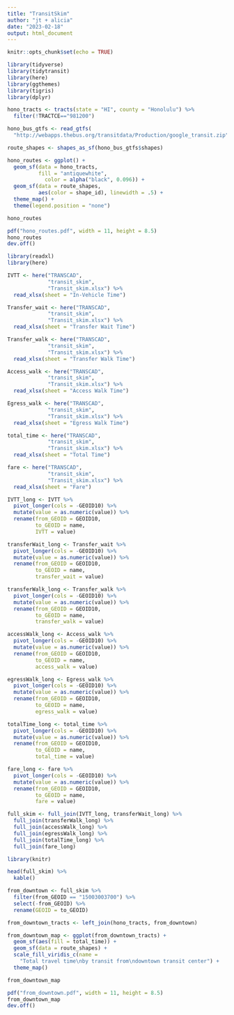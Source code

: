 ```yaml
---
title: "TransitSkim"
author: "jt + alicia"
date: "2023-02-18"
output: html_document
---
```


```r
knitr::opts_chunk$set(echo = TRUE)
```

```r
library(tidyverse)
library(tidytransit)
library(here)
library(ggthemes)
library(tigris)
library(dplyr)

hono_tracts <- tracts(state = "HI", county = "Honolulu") %>% 
  filter(!TRACTCE=="981200")

```
```r

hono_bus_gtfs <- read_gtfs(
  "http://webapps.thebus.org/transitdata/Production/google_transit.zip")

route_shapes <- shapes_as_sf(hono_bus_gtfs$shapes)

```

```r
hono_routes <- ggplot() +
  geom_sf(data = hono_tracts,
          fill = "antiquewhite",
            color = alpha("black", 0.096)) +
  geom_sf(data = route_shapes,
          aes(color = shape_id), linewidth = .5) +
  theme_map() +
  theme(legend.position = "none")

hono_routes

pdf("hono_routes.pdf", width = 11, height = 8.5)
hono_routes
dev.off()
```
```r
library(readxl)
library(here)

IVTT <- here("TRANSCAD",
             "transit_skim",
             "Transit_skim.xlsx") %>%
  read_xlsx(sheet = "In-Vehicle Time")

Transfer_wait <- here("TRANSCAD",
             "transit_skim",
             "Transit_skim.xlsx") %>%
  read_xlsx(sheet = "Transfer Wait Time")

Transfer_walk <- here("TRANSCAD",
             "transit_skim",
             "Transit_skim.xlsx") %>%
  read_xlsx(sheet = "Transfer Walk Time")

Access_walk <- here("TRANSCAD",
             "transit_skim",
             "Transit_skim.xlsx") %>%
  read_xlsx(sheet = "Access Walk Time")

Egress_walk <- here("TRANSCAD",
             "transit_skim",
             "Transit_skim.xlsx") %>%
  read_xlsx(sheet = "Egress Walk Time")

total_time <- here("TRANSCAD",
             "transit_skim",
             "Transit_skim.xlsx") %>%
  read_xlsx(sheet = "Total Time")

fare <- here("TRANSCAD",
             "transit_skim",
             "Transit_skim.xlsx") %>% 
  read_xlsx(sheet = "Fare")


```


```r
IVTT_long <- IVTT %>% 
  pivot_longer(cols = -GEOID10) %>% 
  mutate(value = as.numeric(value)) %>% 
  rename(from_GEOID = GEOID10,
         to_GEOID = name,
         IVTT = value)

transferWait_long <- Transfer_wait %>% 
  pivot_longer(cols = -GEOID10) %>% 
  mutate(value = as.numeric(value)) %>% 
  rename(from_GEOID = GEOID10,
         to_GEOID = name,
         transfer_wait = value)

transferWalk_long <- Transfer_walk %>% 
  pivot_longer(cols = -GEOID10) %>% 
  mutate(value = as.numeric(value)) %>% 
  rename(from_GEOID = GEOID10,
         to_GEOID = name,
         transfer_walk = value)

accessWalk_long <- Access_walk %>% 
  pivot_longer(cols = -GEOID10) %>% 
  mutate(value = as.numeric(value)) %>% 
  rename(from_GEOID = GEOID10,
         to_GEOID = name,
         access_walk = value)

egressWalk_long <- Egress_walk %>% 
  pivot_longer(cols = -GEOID10) %>% 
  mutate(value = as.numeric(value)) %>% 
  rename(from_GEOID = GEOID10,
         to_GEOID = name,
         egress_walk = value)

totalTime_long <- total_time %>% 
  pivot_longer(cols = -GEOID10) %>% 
  mutate(value = as.numeric(value)) %>% 
  rename(from_GEOID = GEOID10,
         to_GEOID = name,
         total_time = value)

fare_long <- fare %>% 
  pivot_longer(cols = -GEOID10) %>% 
  mutate(value = as.numeric(value)) %>% 
  rename(from_GEOID = GEOID10,
         to_GEOID = name,
         fare = value)
```
```r
full_skim <- full_join(IVTT_long, transferWait_long) %>% 
  full_join(transferWalk_long) %>% 
  full_join(accessWalk_long) %>% 
  full_join(egressWalk_long) %>% 
  full_join(totalTime_long) %>% 
  full_join(fare_long)
```
```r
library(knitr)

head(full_skim) %>% 
  kable()
```


```r
from_downtown <- full_skim %>% 
  filter(from_GEOID == "15003003700") %>% 
  select(-from_GEOID) %>% 
  rename(GEOID = to_GEOID)

```

```r
from_downtown_tracts <- left_join(hono_tracts, from_downtown)
```
```r
from_downtown_map <- ggplot(from_downtown_tracts) +
  geom_sf(aes(fill = total_time)) +
  geom_sf(data = route_shapes) +
  scale_fill_viridis_c(name = 
    "Total travel time\nby transit from\ndowntown transit center") +
  theme_map()

from_downtown_map
```
```r
pdf("from_downtown.pdf", width = 11, height = 8.5)
from_downtown_map
dev.off()
```

